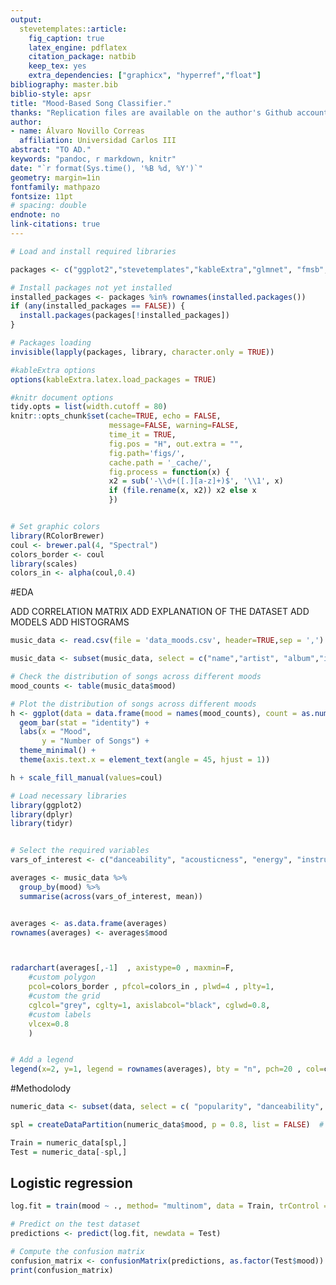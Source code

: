 ```yaml
---
output: 
  stevetemplates::article:
    fig_caption: true
    latex_engine: pdflatex
    citation_package: natbib
    keep_tex: yes
    extra_dependencies: ["graphicx", "hyperref","float"]
bibliography: master.bib
biblio-style: apsr
title: "Mood-Based Song Classifier."
thanks: "Replication files are available on the author's Github account (https://github.com/AlvaroNovillo/music_mood). **Current version**: `r format(Sys.time(), '%B %d, %Y')`; **Corresponding author**: novillocorreasalvaro@gmail.com."
author:
- name: Álvaro Novillo Correas
  affiliation: Universidad Carlos III
abstract: "TO AD."
keywords: "pandoc, r markdown, knitr"
date: "`r format(Sys.time(), '%B %d, %Y')`"
geometry: margin=1in
fontfamily: mathpazo
fontsize: 11pt
# spacing: double
endnote: no
link-citations: true 
---
```



```r
# Load and install required libraries

packages <- c("ggplot2","stevetemplates","kableExtra","glmnet", "fmsb","caret","tidyr","dplyr")

# Install packages not yet installed
installed_packages <- packages %in% rownames(installed.packages())
if (any(installed_packages == FALSE)) {
  install.packages(packages[!installed_packages])
}

# Packages loading
invisible(lapply(packages, library, character.only = TRUE))

#kableExtra options
options(kableExtra.latex.load_packages = TRUE)

#knitr document options
tidy.opts = list(width.cutoff = 80)
knitr::opts_chunk$set(cache=TRUE, echo = FALSE,
                      message=FALSE, warning=FALSE,
                      time_it = TRUE,
                      fig.pos = "H", out.extra = "",
                      fig.path='figs/',
                      cache.path = '_cache/',
                      fig.process = function(x) {
                      x2 = sub('-\\d+([.][a-z]+)$', '\\1', x)
                      if (file.rename(x, x2)) x2 else x
                      })


# Set graphic colors
library(RColorBrewer)
coul <- brewer.pal(4, "Spectral")
colors_border <- coul
library(scales)
colors_in <- alpha(coul,0.4)

```

#EDA

ADD CORRELATION MATRIX
ADD EXPLANATION OF THE DATASET 
ADD MODELS
ADD HISTOGRAMS 


```r
music_data <- read.csv(file = 'data_moods.csv', header=TRUE,sep = ',')

music_data <- subset(music_data, select = c("name","artist", "album","id", "popularity", "danceability", "acousticness", "energy", "instrumentalness", "liveness", "valence", "loudness", "speechiness", "tempo","mood"))

```

```r
# Check the distribution of songs across different moods
mood_counts <- table(music_data$mood)

# Plot the distribution of songs across different moods
h <- ggplot(data = data.frame(mood = names(mood_counts), count = as.numeric(mood_counts)), aes(x = mood, y = count, fill = mood)) +
  geom_bar(stat = "identity") +
  labs(x = "Mood",
       y = "Number of Songs") +
  theme_minimal() +
  theme(axis.text.x = element_text(angle = 45, hjust = 1))

h + scale_fill_manual(values=coul)
```
```r
# Load necessary libraries
library(ggplot2)
library(dplyr)
library(tidyr)


# Select the required variables
vars_of_interest <- c("danceability", "acousticness", "energy", "instrumentalness", "liveness", "valence", "loudness", "speechiness")

averages <- music_data %>%
  group_by(mood) %>%
  summarise(across(vars_of_interest, mean))


averages <- as.data.frame(averages)
rownames(averages) <- averages$mood



radarchart(averages[,-1]  , axistype=0 , maxmin=F,
    #custom polygon
    pcol=colors_border , pfcol=colors_in , plwd=4 , plty=1,
    #custom the grid
    cglcol="grey", cglty=1, axislabcol="black", cglwd=0.8, 
    #custom labels
    vlcex=0.8 
    )


# Add a legend
legend(x=2, y=1, legend = rownames(averages), bty = "n", pch=20 , col=colors_in , text.col = "grey", cex=1.2, pt.cex=3)
```

#Methodolody

```r
numeric_data <- subset(data, select = c( "popularity", "danceability", "acousticness", "energy", "instrumentalness", "liveness", "valence", "loudness", "speechiness", "tempo","mood"))

spl = createDataPartition(numeric_data$mood, p = 0.8, list = FALSE)  # 80% for training

Train = numeric_data[spl,]
Test = numeric_data[-spl,]
```


## Logistic regression

```r
log.fit = train(mood ~ ., method= "multinom", data = Train, trControl = trainControl(method = "cv"))

```

```r
# Predict on the test dataset
predictions <- predict(log.fit, newdata = Test)

# Compute the confusion matrix
confusion_matrix <- confusionMatrix(predictions, as.factor(Test$mood))
print(confusion_matrix)

```

<!--
# References
\setlength{\parindent}{-0.2in}
\setlength{\leftskip}{0.2in}
\setlength{\parskip}{8pt}
\vspace*{-0.2in}
\noindent
-->
